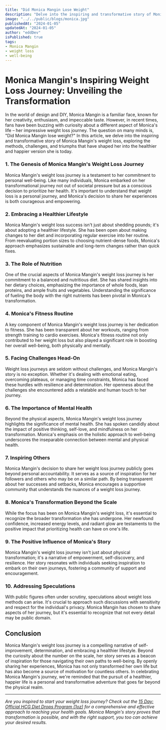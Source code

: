 ```yaml
---
title: "Did Monica Mangin Lose Weight"
description: "Delve into the inspiring and transformative story of Monica Mangin's weight loss. Explore the methods, challenges, and triumphs that have shaped her into the healthier and happier version she is today. Discover the holistic approach to well-being that goes beyond the physical realm."
image: "../../public/blogs/monica.jpg"
publishedAt: "2024-01-05"
updatedAt: "2024-01-05"
author: "eddDev"
isPublished: true
tags:
- Monica Mangin
- weight loss
- well-being
---
```



# Monica Mangin's Inspiring Weight Loss Journey: Unveiling the Transformation


In the world of design and DIY, Monica Mangin is a familiar face, known for her creativity, enthusiasm, and impeccable taste. However, in recent times, fans have been buzzing with curiosity about a different aspect of Monica's life – her impressive weight loss journey. The question on many minds is, "Did Monica Mangin lose weight?" In this article, we delve into the inspiring and transformative story of Monica Mangin's weight loss, exploring the methods, challenges, and triumphs that have shaped her into the healthier and happier version she is today.

### 1. The Genesis of Monica Mangin's Weight Loss Journey

Monica Mangin's weight loss journey is a testament to her commitment to personal well-being. Like many individuals, Monica embarked on her transformational journey not out of societal pressure but as a conscious decision to prioritize her health. It's important to understand that weight loss is a personal journey, and Monica's decision to share her experiences is both courageous and empowering.

### 2. Embracing a Healthier Lifestyle

Monica Mangin's weight loss success isn't just about shedding pounds; it's about adopting a healthier lifestyle. She has been open about making changes to her diet and incorporating regular exercise into her routine. From reevaluating portion sizes to choosing nutrient-dense foods, Monica's approach emphasizes sustainable and long-term changes rather than quick fixes.

### 3. The Role of Nutrition

One of the crucial aspects of Monica Mangin's weight loss journey is her commitment to a balanced and nutritious diet. She has shared insights into her dietary choices, emphasizing the importance of whole foods, lean proteins, and ample fruits and vegetables. Understanding the significance of fueling the body with the right nutrients has been pivotal in Monica's transformation.

### 4. Monica's Fitness Routine

A key component of Monica Mangin's weight loss journey is her dedication to fitness. She has been transparent about her workouts, ranging from strength training to cardio exercises. Monica's fitness routine not only contributed to her weight loss but also played a significant role in boosting her overall well-being, both physically and mentally.

### 5. Facing Challenges Head-On

Weight loss journeys are seldom without challenges, and Monica Mangin's story is no exception. Whether it's dealing with emotional eating, overcoming plateaus, or managing time constraints, Monica has faced these hurdles with resilience and determination. Her openness about the challenges she encountered adds a relatable and human touch to her journey.

### 6. The Importance of Mental Health

Beyond the physical aspects, Monica Mangin's weight loss journey highlights the significance of mental health. She has spoken candidly about the impact of positive thinking, self-love, and mindfulness on her transformation. Monica's emphasis on the holistic approach to well-being underscores the inseparable connection between mental and physical health.

### 7. Inspiring Others

Monica Mangin's decision to share her weight loss journey publicly goes beyond personal accountability. It serves as a source of inspiration for her followers and others who may be on a similar path. By being transparent about her successes and setbacks, Monica encourages a supportive community that understands the nuances of a weight loss journey.

### 8. Monica's Transformation Beyond the Scale

While the focus has been on Monica Mangin's weight loss, it's essential to recognize the broader transformation she has undergone. Her newfound confidence, increased energy levels, and radiant glow are testaments to the positive impact that prioritizing health can have on one's life.

### 9. The Positive Influence of Monica's Story

Monica Mangin's weight loss journey isn't just about physical transformation; it's a narrative of empowerment, self-discovery, and resilience. Her story resonates with individuals seeking inspiration to embark on their own journeys, fostering a community of support and encouragement.

### 10. Addressing Speculations

With public figures often under scrutiny, speculations about weight loss methods can arise. It's crucial to approach such discussions with sensitivity and respect for the individual's privacy. Monica Mangin has chosen to share aspects of her journey, but it's essential to recognize that not every detail may be public domain.

## Conclusion

Monica Mangin's weight loss journey is a compelling narrative of self-improvement, determination, and embracing a healthier lifestyle. Beyond the curiosity about the number on the scale, her story serves as a beacon of inspiration for those navigating their own paths to well-being. By openly sharing her experiences, Monica has not only transformed her own life but has also become a source of motivation for countless others. In celebrating Monica Mangin's journey, we're reminded that the pursuit of a healthier, happier life is a personal and transformative adventure that goes far beyond the physical realm.

---

*Are you inspired to start your weight loss journey? Check out the [15 Day: Official HCG Diet Drops Program (1oz)](https://www.shareasale.com/m-pr.cfm?merchantID=35635&userID=4040299&productID=1356939608) for a comprehensive and effective approach to reaching your health goals. Monica Mangin's story proves that transformation is possible, and with the right support, you too can achieve your desired results.*
